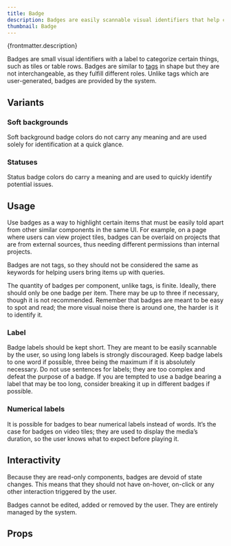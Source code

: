 ```yaml
---
title: Badge
description: Badges are easily scannable visual identifiers that help categorize items of a same nature on a page.
thumbnail: Badge
---
```


<p>{frontmatter.description}</p>

<LiveExample src='Badge.main.jsx' truncate={false}>
  <AllExamples.BadgeMainExample client:load />
</LiveExample>

Badges are small visual identifiers with a label to categorize certain things, such as tiles or table rows. Badges are similar to [tags](tag) in shape but they are not interchangeable, as they fulfill different roles. Unlike tags which are user-generated, badges are provided by the system.

## Variants

### Soft backgrounds

Soft background badge colors do not carry any meaning and are used solely for identification at a quick glance.

<LiveExample src='Badge.soft.jsx'>
  <AllExamples.BadgeSoftExample client:load />
</LiveExample>

### Statuses

Status badge colors do carry a meaning and are used to quickly identify potential issues.

<LiveExample src='Badge.statuses.jsx'>
  <AllExamples.BadgeStatusesExample client:load />
</LiveExample>

## Usage

Use badges as a way to highlight certain items that must be easily told apart from other similar components in the same UI. For example, on a page where users can view project tiles, badges can be overlaid on projects that are from external sources, thus needing different permissions than internal projects.

Badges are not tags, so they should not be considered the same as keywords for helping users bring items up with queries.

The quantity of badges per component, unlike tags, is finite. Ideally, there should only be one badge per item. There may be up to three if necessary, though it is not recommended. Remember that badges are meant to be easy to spot and read; the more visual noise there is around one, the harder is it to identify it.

### Label

Badge labels should be kept short. They are meant to be easily scannable by the user, so using long labels is strongly discouraged. Keep badge labels to one word if possible, three being the maximum if it is absolutely necessary. Do not use sentences for labels; they are too complex and defeat the purpose of a badge. If you are tempted to use a badge bearing a label that may be too long, consider breaking it up in different badges if possible.

### Numerical labels

It is possible for badges to bear numerical labels instead of words. It’s the case for badges on video tiles; they are used to display the media’s duration, so the user knows what to expect before playing it.

## Interactivity

Because they are read-only components, badges are devoid of state changes. This means that they should not have on-hover, on-click or any other interaction triggered by the user.

Badges cannot be edited, added or removed by the user. They are entirely managed by the system.

## Props

<PropsTable path='@itwin/itwinui-react/esm/core/Badge/Badge.d.ts' />

